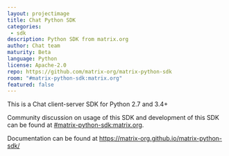 ```yaml
---
layout: projectimage
title: Chat Python SDK
categories: 
 - sdk
description: Python SDK from matrix.org
author: Chat team
maturity: Beta
language: Python
license: Apache-2.0
repo: https://github.com/matrix-org/matrix-python-sdk
room: "#matrix-python-sdk:matrix.org"
featured: false
---
```


This is a Chat client-server SDK for Python 2.7 and 3.4+

Community discussion on usage of this SDK and development of this SDK
can be found at
[\#matrix-python-sdk:matrix.org](https://to.chat.imzqqq.top/#/%23matrix-python-sdk:matrix.org).

Documentation can be found at
<https://matrix-org.github.io/matrix-python-sdk/>
